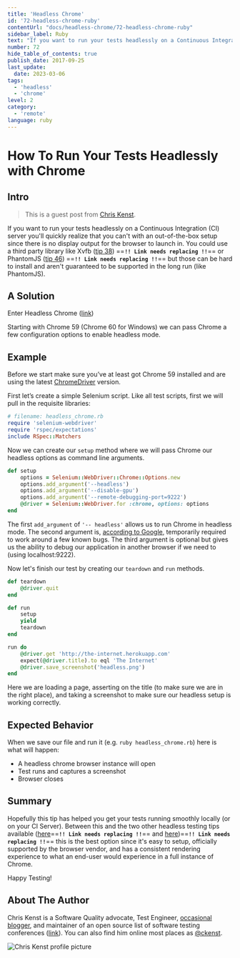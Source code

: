 ```yaml
---
title: 'Headless Chrome'
id: '72-headless-chrome-ruby'
contentUrl: "docs/headless-chrome/72-headless-chrome-ruby"
sidebar_label: Ruby
text: "If you want to run your tests headlessly on a Continuous Integration (CI) server you'll quickly realize that you can't with an out-of-the-box setup since there is no display output for the browser to launch in."
number: 72
hide_table_of_contents: true
publish_date: 2017-09-25
last_update:
  date: 2023-03-06
tags:
  - 'headless'
  - 'chrome'
level: 2
category:
  - 'remote'
language: ruby
---
```


# How To Run Your Tests Headlessly with Chrome

## Intro

>This is a guest post from [Chris Kenst](https://twitter.com/ckenst).

If you want to run your tests headlessly on a Continuous Integration (CI) server you'll quickly realize that you can't with an out-of-the-box setup since there is no display output for the browser to launch in. You could use a third party library like Xvfb ([tip 38](/tips/38-headless)) ==**`!! Link needs replacing !!`**== or PhantomJS ([tip 46](/tips/46-headless-ghostdriver)) ==**`!! Link needs replacing !!`**== but those can be hard to install and aren't guaranteed to be supported in the long run (like PhantomJS).

## A Solution

Enter Headless Chrome ([link](https://chromium.googlesource.com/chromium/src/+/lkgr/headless/README.md))

Starting with Chrome 59 (Chrome 60 for Windows) we can pass Chrome a few configuration options to enable headless mode.

## Example

Before we start make sure you’ve at least got Chrome 59 installed and are using the latest [ChromeDriver](https://sites.google.com/a/chromium.org/chromedriver/) version.

First let’s create a simple Selenium script. Like all test scripts, first we will pull in the requisite libraries:

```ruby
# filename: headless_chrome.rb
require 'selenium-webdriver'
require 'rspec/expectations'
include RSpec::Matchers
```

Now we can create our `setup` method where we will pass Chrome our headless options as command line arguments.

```ruby
def setup
    options = Selenium::WebDriver::Chrome::Options.new
    options.add_argument('--headless')
    options.add_argument('--disable-gpu')
    options.add_argument('--remote-debugging-port=9222')
    @driver = Selenium::WebDriver.for :chrome, options: options
end
```

The first `add_argument` of `'-- headless'` allows us to run Chrome in headless mode. The second argument is, [according to Google](https://developers.google.com/web/updates/2017/04/headless-chrome), temporarily required to work around a few known bugs. The third argument is optional but gives us the ability to debug our application in another browser if we need to (using localhost:9222).

Now let's finish our test by creating our `teardown` and `run` methods.

```ruby
def teardown
    @driver.quit
end

def run
    setup
    yield
    teardown
end

run do
    @driver.get 'http://the-internet.herokuapp.com'
    expect(@driver.title).to eql 'The Internet'
    @driver.save_screenshot('headless.png')
end
```

Here we are loading a page, asserting on the title (to make sure we are in the right place), and taking a screenshot to make sure our headless setup is working correctly.

## Expected Behavior

When we save our file and run it (e.g. `ruby headless_chrome.rb`) here is what will happen:

- A headless chrome browser instance will open
- Test runs and captures a screenshot
- Browser closes

## Summary

Hopefully this tip has helped you get your tests running smoothly locally (or on your CI Server). Between this and the two other headless testing tips available ([here](/tips/38-headless)==**`!! Link needs replacing !!`**== and [here](/tips/46-headless-ghostdriver))==**`!! Link needs replacing !!`**== this is the best option since it's easy to setup, officially supported by the browser vendor, and has a consistent rendering experience to what an end-user would experience in a full instance of Chrome.

Happy Testing!

## About The Author

Chris Kenst is a Software Quality advocate, Test Engineer, [occasional blogger](http://kenst.com), and maintainer of an open source list of software testing
conferences ([link](http://testingconferences.org)). You can also find him online most places as [@ckenst](https://twitter.com/ckenst).

![Chris Kenst profile picture](/img/authors/chris-kenst.png#author-img 'a title')
